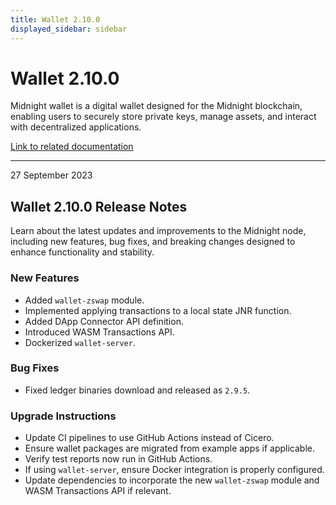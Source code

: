 ```yaml
---
title: Wallet 2.10.0
displayed_sidebar: sidebar
---
```


# Wallet 2.10.0

Midnight wallet is a digital wallet designed for the Midnight blockchain, enabling users to securely store private keys, manage assets, and interact with decentralized applications.

[Link to related documentation](../../learn/introduction/wallets)


---

<div 
  style={{
    marginTop: '0',
    fontSize: '1rem',
    fontWeight: 'normal',
    marginBottom: '0.5rem'
  }}
>
  27 September 2023
</div>

## Wallet 2.10.0 Release Notes

Learn about the latest updates and improvements to the Midnight node, including new features, bug fixes, and breaking changes designed to enhance functionality and stability.

### New Features

- Added `wallet-zswap` module.  
- Implemented applying transactions to a local state JNR function.  
- Added DApp Connector API definition.  
- Introduced WASM Transactions API.  
- Dockerized `wallet-server`.  

### Bug Fixes

- Fixed ledger binaries download and released as `2.9.5`.  

### Upgrade Instructions

- Update CI pipelines to use GitHub Actions instead of Cicero.  
- Ensure wallet packages are migrated from example apps if applicable.  
- Verify test reports now run in GitHub Actions.  
- If using `wallet-server`, ensure Docker integration is properly configured.  
- Update dependencies to incorporate the new `wallet-zswap` module and WASM Transactions API if relevant.  
